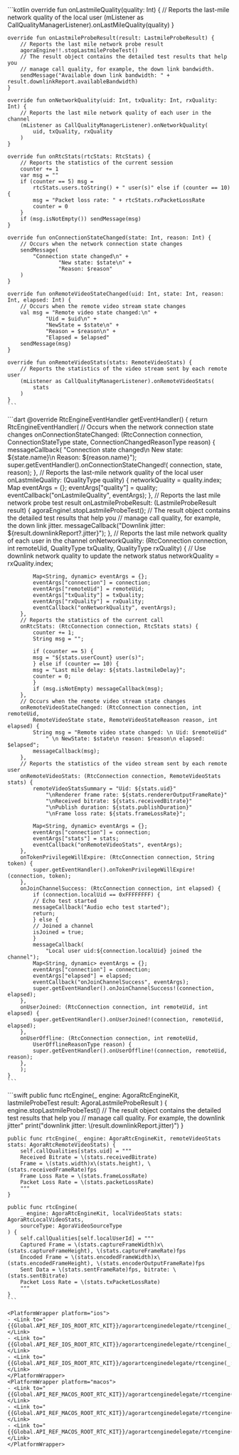 <PlatformWrapper platform="android">
    ```kotlin
    override fun onLastmileQuality(quality: Int) {
        // Reports the last-mile network quality of the local user
        (mListener as CallQualityManagerListener).onLastMileQuality(quality)
    }

    override fun onLastmileProbeResult(result: LastmileProbeResult) {
        // Reports the last mile network probe result
        agoraEngine!!.stopLastmileProbeTest()
        // The result object contains the detailed test results that help you
        // manage call quality, for example, the down link bandwidth.
        sendMessage("Available down link bandwidth: " + result.downlinkReport.availableBandwidth)
    }

    override fun onNetworkQuality(uid: Int, txQuality: Int, rxQuality: Int) {
        // Reports the last mile network quality of each user in the channel
        (mListener as CallQualityManagerListener).onNetworkQuality(
            uid, txQuality, rxQuality
        )
    }

    override fun onRtcStats(rtcStats: RtcStats) {
        // Reports the statistics of the current session
        counter += 1
        var msg = ""
        if (counter == 5) msg =
            rtcStats.users.toString() + " user(s)" else if (counter == 10) {
            msg = "Packet loss rate: " + rtcStats.rxPacketLossRate
            counter = 0
        }
        if (msg.isNotEmpty()) sendMessage(msg)
    }

    override fun onConnectionStateChanged(state: Int, reason: Int) {
        // Occurs when the network connection state changes
        sendMessage(
            "Connection state changed\n" +
                    "New state: $state\n" +
                    "Reason: $reason"
        )
    }

    override fun onRemoteVideoStateChanged(uid: Int, state: Int, reason: Int, elapsed: Int) {
        // Occurs when the remote video stream state changes
        val msg = "Remote video state changed:\n" +
                "Uid = $uid\n" +
                "NewState = $state\n" +
                "Reason = $reason\n" +
                "Elapsed = $elapsed"
        sendMessage(msg)
    }

    override fun onRemoteVideoStats(stats: RemoteVideoStats) {
        // Reports the statistics of the video stream sent by each remote user
        (mListener as CallQualityManagerListener).onRemoteVideoStats(
            stats
        )
    }
    ```
</PlatformWrapper>
<PlatformWrapper platform="flutter">
    ```dart
    @override
    RtcEngineEventHandler getEventHandler() {
        return RtcEngineEventHandler(
        // Occurs when the network connection state changes
        onConnectionStateChanged: (RtcConnection connection,
            ConnectionStateType state, ConnectionChangedReasonType reason) {
            messageCallback(
                "Connection state changed\n New state: ${state.name}\n Reason: ${reason.name}");
            super.getEventHandler().onConnectionStateChanged!(
                connection, state, reason);
        },
        // Reports the last-mile network quality of the local user
        onLastmileQuality: (QualityType quality) {
            networkQuality = quality.index;
            Map<String, dynamic> eventArgs = {};
            eventArgs["quality"] = quality;
            eventCallback("onLastmileQuality", eventArgs);
        },
        //  Reports the last mile network probe test result
        onLastmileProbeResult: (LastmileProbeResult result) {
            agoraEngine!.stopLastmileProbeTest();
            // The result object contains the detailed test results that help you
            // manage call quality, for example, the down link jitter.
            messageCallback("Downlink jitter: ${result.downlinkReport?.jitter}");
        },
        // Reports the last mile network quality of each user in the channel
        onNetworkQuality: (RtcConnection connection, int remoteUid,
            QualityType txQuality, QualityType rxQuality) {
            // Use downlink network quality to update the network status
            networkQuality = rxQuality.index;

            Map<String, dynamic> eventArgs = {};
            eventArgs["connection"] = connection;
            eventArgs["remoteUid"] = remoteUid;
            eventArgs["txQuality"] = txQuality;
            eventArgs["rxQuality"] = rxQuality;
            eventCallback("onNetworkQuality", eventArgs);
        },
        // Reports the statistics of the current call
        onRtcStats: (RtcConnection connection, RtcStats stats) {
            counter += 1;
            String msg = "";

            if (counter == 5) {
            msg = "${stats.userCount} user(s)";
            } else if (counter == 10) {
            msg = "Last mile delay: ${stats.lastmileDelay}";
            counter = 0;
            }
            if (msg.isNotEmpty) messageCallback(msg);
        },
        // Occurs when the remote video stream state changes
        onRemoteVideoStateChanged: (RtcConnection connection, int remoteUid,
            RemoteVideoState state, RemoteVideoStateReason reason, int elapsed) {
            String msg = "Remote video state changed: \n Uid: $remoteUid"
                " \n NewState: $state\n reason: $reason\n elapsed: $elapsed";
            messageCallback(msg);
        },
        // Reports the statistics of the video stream sent by each remote user
        onRemoteVideoStats: (RtcConnection connection, RemoteVideoStats stats) {
            remoteVideoStatsSummary = "Uid: ${stats.uid}"
                "\nRenderer frame rate: ${stats.rendererOutputFrameRate}"
                "\nReceived bitrate: ${stats.receivedBitrate}"
                "\nPublish duration: ${stats.publishDuration}"
                "\nFrame loss rate: ${stats.frameLossRate}";

            Map<String, dynamic> eventArgs = {};
            eventArgs["connection"] = connection;
            eventArgs["stats"] = stats;
            eventCallback("onRemoteVideoStats", eventArgs);
        },
        onTokenPrivilegeWillExpire: (RtcConnection connection, String token) {
            super.getEventHandler().onTokenPrivilegeWillExpire!(connection, token);
        },
        onJoinChannelSuccess: (RtcConnection connection, int elapsed) {
            if (connection.localUid == 0xFFFFFFFF) {
            // Echo test started
            messageCallback("Audio echo test started");
            return;
            } else {
            // Joined a channel
            isJoined = true;
            }
            messageCallback(
                "Local user uid:${connection.localUid} joined the channel");
            Map<String, dynamic> eventArgs = {};
            eventArgs["connection"] = connection;
            eventArgs["elapsed"] = elapsed;
            eventCallback("onJoinChannelSuccess", eventArgs);
            super.getEventHandler().onJoinChannelSuccess!(connection, elapsed);
        },
        onUserJoined: (RtcConnection connection, int remoteUid, int elapsed) {
            super.getEventHandler().onUserJoined!(connection, remoteUid, elapsed);
        },
        onUserOffline: (RtcConnection connection, int remoteUid,
            UserOfflineReasonType reason) {
            super.getEventHandler().onUserOffline!(connection, remoteUid, reason);
        },
        );
    }
    ```
</PlatformWrapper>
<PlatformWrapper platform={["ios","macos"]}>
    ```swift
    public func rtcEngine(_ engine: AgoraRtcEngineKit, lastmileProbeTest result: AgoraLastmileProbeResult
    ) {
        engine.stopLastmileProbeTest()
        // The result object contains the detailed test results that help you
        // manage call quality. For example, the downlink jitter"
        print("downlink jitter: \(result.downlinkReport.jitter)")
    }

    public func rtcEngine(_ engine: AgoraRtcEngineKit, remoteVideoStats stats: AgoraRtcRemoteVideoStats) {
        self.callQualities[stats.uid] = """
        Received Bitrate = \(stats.receivedBitrate)
        Frame = \(stats.width)x\(stats.height), \(stats.receivedFrameRate)fps
        Frame Loss Rate = \(stats.frameLossRate)
        Packet Loss Rate = \(stats.packetLossRate)
        """
    }

    public func rtcEngine(
        _ engine: AgoraRtcEngineKit, localVideoStats stats: AgoraRtcLocalVideoStats,
        sourceType: AgoraVideoSourceType
    ) {
        self.callQualities[self.localUserId] = """
        Captured Frame = \(stats.captureFrameWidth)x\(stats.captureFrameHeight), \(stats.captureFrameRate)fps
        Encoded Frame = \(stats.encodedFrameWidth)x\(stats.encodedFrameHeight), \(stats.encoderOutputFrameRate)fps
        Sent Data = \(stats.sentFrameRate)fps, bitrate: \(stats.sentBitrate)
        Packet Loss Rate = \(stats.txPacketLossRate)
        """
    }
    ```

    <PlatformWrapper platform="ios">
    - <Link to="{{Global.API_REF_IOS_ROOT_RTC_KIT}}/agorartcenginedelegate/rtcengine(_:lastmileprobetest:)">rtcEngine(_:lastmileProbeTest:)</Link>
    - <Link to="{{Global.API_REF_IOS_ROOT_RTC_KIT}}/agorartcenginedelegate/rtcengine(_:remotevideostats:)">rtcEngine(_:remoteVideoStats:)</Link>
    - <Link to="{{Global.API_REF_IOS_ROOT_RTC_KIT}}/agorartcenginedelegate/rtcengine(_:localvideostats:sourcetype:)">rtcEngine(_:localVideoStats:sourceType:)</Link>
    </PlatformWrapper>
    <PlatformWrapper platform="macos">
    - <Link to="{{Global.API_REF_MACOS_ROOT_RTC_KIT}}/agorartcenginedelegate/rtcengine(_:lastmileprobetest:)">rtcEngine(_:lastmileProbeTest:)</Link>
    - <Link to="{{Global.API_REF_MACOS_ROOT_RTC_KIT}}/agorartcenginedelegate/rtcengine(_:remotevideostats:)">rtcEngine(_:remoteVideoStats:)</Link>
    - <Link to="{{Global.API_REF_MACOS_ROOT_RTC_KIT}}/agorartcenginedelegate/rtcengine(_:localvideostats:sourcetype:)">rtcEngine(_:localVideoStats:sourceType:)</Link>
    </PlatformWrapper>

</PlatformWrapper>